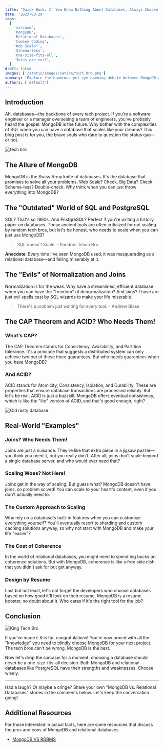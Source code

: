 ```yaml
---
title: "Quick Hack: If You Know Nothing About Databases, Always Choose MongoDB and Say Relational Databases Don't Scale"
date: '2023-08-29'
tags:
  [
    'sarcasm',
    'MongoDB',
    'Relational Databases',
    'Cowboy Coding',
    'Web Scale"',
    'Schema-less',
    'One-size-fits-all',
    'Joins are evil',
  ]
draft: false
images: ['/static/images/satire/tech_bro.png']
summary: 'Explore the humorous yet eye-opening debate between MongoDB and traditional relational databases like PostgreSQL. This sarcastic take reveals common misconceptions and offers a balanced perspective. Ideal for software engineers and tech managers.'
authors: ['default']
---
```


## Introduction

Ah, databases—the backbone of every tech project. If you're a software engineer or a manager overseeing a team of engineers, you've probably heard the gospel: MongoDB is the future. Why bother with the complexities of SQL when you can have a database that scales like your dreams? This blog post is for you, the brave souls who dare to question the status quo—or not.

![tech bro](/static/images/satire/tech_bro.png)

## The Allure of MongoDB

MongoDB is the Swiss Army knife of databases. It's the database that promises to solve all your problems. Web Scale? Check. Big Data? Check. Schema-less? Double-check. Why think when you can just throw everything into MongoDB?

## The "Outdated" World of SQL and PostgreSQL

SQL? That's so 1990s. And PostgreSQL? Perfect if you're writing a history paper on databases. These ancient tools are often criticized for not scaling by random tech bros, but let's be honest, who needs to scale when you can just use MongoDB?

> SQL doesn't Scale. - Random Teach Bro

**Anecdote**: Every time I've seen MongoDB used, it was masquerading as a relational database—and failing miserably at it.

## The "Evils" of Normalization and Joins

Normalization is for the weak. Why have a streamlined, efficient database when you can have the "freedom" of denormalization? And joins? Those are just evil spells cast by SQL wizards to make your life miserable.

> There's a problem just waiting for every tool. - Andrew Blase

## The CAP Theorem and ACID? Who Needs Them!

### What's CAP?

The CAP Theorem stands for Consistency, Availability, and Partition tolerance. It's a principle that suggests a distributed system can only achieve two out of these three guarantees. But who needs guarantees when you have MongoDB?

### And ACID?

ACID stands for Atomicity, Consistency, Isolation, and Durability. These are properties that ensure database transactions are processed reliably. But let's be real, ACID is just a buzzkill. MongoDB offers eventual consistency, which is like the "lite" version of ACID, and that's good enough, right?

![Old rusty database](/static/images/satire/old_rusty_database.png)

## Real-World "Examples"

### Joins? Who Needs Them!

Joins are just a nuisance. They're like that extra piece in a jigsaw puzzle—you think you need it, but you really don't. After all, joins don't scale beyond a single database server, and who would ever need that?

### Scaling Woes? Not Here!

Joins get in the way of scaling. But guess what? MongoDB doesn't have joins, so problem solved! You can scale to your heart's content, even if you don't actually need to.

### The Custom Approach to Scaling

Why rely on a database's built-in features when you can customize everything yourself? You'll eventually resort to sharding and custom caching solutions anyway, so why not start with MongoDB and make your life "easier"?

### The Cost of Coherence

In the world of relational databases, you might need to spend big bucks on coherence solutions. But with MongoDB, coherence is like a free side dish that you didn't ask for but got anyway.

### Design by Resume

Last but not least, let's not forget the developers who choose databases based on how good it'll look on their resume. MongoDB is a resume booster, no doubt about it. Who cares if it's the right tool for the job?

## Conclusion

![King Tech Bro](/static/images/satire/king_tech_bro.png)

If you've made it this far, congratulations! You're now armed with all the "knowledge" you need to blindly choose MongoDB for your next project. The tech bros can't be wrong, MongoDB is the best.

Now let's drop the sarcasm for a moment: choosing a database should never be a one-size-fits-all decision. Both MongoDB and relational databases like PostgreSQL have their strengths and weaknesses. Choose wisely.

---

Had a laugh? Or maybe a cringe? Share your own "MongoDB vs. Relational Databases" stories in the comments below. Let's keep the conversation going!

## Additional Resources

For those interested in actual facts, here are some resources that discuss the pros and cons of MongoDB and relational databases.

- [MongoDB VS RDBMS](https://www.geeksforgeeks.org/difference-between-rdbms-and-mongodb/)

<BlogNewsletterForm title="Get twice as much done with a fifth of the code." />
